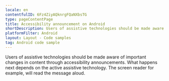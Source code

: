```yaml
---
locale: en
contentfulID: 6Fz4ZiyAQknrgFQaNXbsTG
type: pageContentPage
title: Accessibility announcement on Android
shortDescription: Users of assistive technologies should be made aware of important changes in content through accessibility announcements.
platformFilter: Android
layout: Layout - Code samples
tag: Android code sample
---
```


Users of assistive technologies should be made aware of important changes in content through accessibility announcements. What happens next depends on the active assistive technology. The screen reader for example, will read the message aloud.

<CodeSample id="accessibility-announcement" locale="en" platform="android" />
